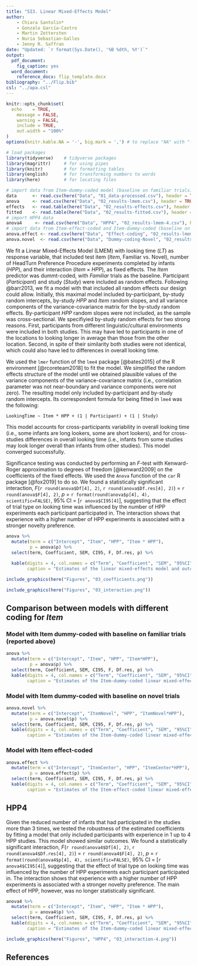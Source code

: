 ```yaml
---
title: "SI3. Linear Mixed-Effects Model"
author:
    - Chiara Santolin*
    - Gonzalo García-Castro
    - Martin Zettersten
    - Nuria Sebastian-Galles
    - Jenny R. Saffran
date: "Updated: `r format(Sys.Date(), '%B %dth, %Y')`"
output:
  pdf_document:
    fig_caption: yes
  word_document:
    reference_docx: flip_template.docx
bibliography: "../Flip.bib"
csl: "../apa.csl"
---
```


```r

knitr::opts_chunk$set(
  echo    = TRUE,
	message = FALSE,
	warning = FALSE,
	include = TRUE,
	out.width = "100%"
)
options(knitr.kable.NA = '-', big.mark = ',') # to replace "NA" with "-" in knitr::kable

```

```r
# load packages
library(tidyverse)    # tidyverse packages
library(magrittr)     # for using pipes
library(knitr)        # for formatting tables
library(english)      # for transforming numbers to words
library(here)         # for locating files

# import data from Item-dummy-coded model (baseline on familiar trials)
data      <- read.csv(here("Data", "01_data-processed.csv"), header = TRUE)
anova     <- read.csv(here("Data", "02_results-lmem.csv"), header = TRUE, sep = ",")
effects   <- read.table(here("Data", "02_results-effects.csv"), header = TRUE, sep = ",")
fitted    <- read.table(here("Data", "02_results-fitted.csv"), header = TRUE, sep = ",")
# import HPP4 data
anova4     <- read.csv(here("Data", "HPP4", "02_results-lmem-4.csv"), header = TRUE, sep = ",")
# import data from Item-effect-coded and Item-dummy-coded (baseline on novel trials) models 
anova.effect <- read.csv(here("Data", "Effect-coding", "02_results-lmem-effect.csv"), header = TRUE, sep = ",")
anova.novel  <- read.csv(here("Data", "Dummy-coding-Novel", "02_results-lmem-novel.csv"), header = TRUE, sep = ",")
```

We fit a Linear Mixed-Effects Model (LMEM) with looking time ($LT$) as response variable, that included test item ($Item$, Familiar vs. Novel),  number of HeadTurn Preference Procedure experiments completed by infants ($HPP$), and their interaction ($Item \times HPP$), as fixed effects. The $Item$ predictor was dummt-coded, with *Familiar* trials as the baseline. Participant ($Participant$) and study ($Study$) were included as random effects. Following @barr2013, we fit a model with that included all random effects our design could allow. Initially, this maximal model included by-participant, by-study random intercepts, by-study $HPP$ and $Item$ random slopes, and all variance components of the variance-covariance matrix for the by-study random effects. By-participant $HPP$ random slopes were not included, as the sample was cross-sectional. We specifiyied by-study random effects for two strong reasons. First, participants from different linguistic/cultural environments were included in both studies. This may have led to participants in one of the locations to looking longer in average than those from the other location. Second, in spite of their similarity both studies were not identical, which could also have led to differences in overall looking time. 

We used the `lmer` function of the `lme4` package [@bates2015] of the R environment [@rcoreteam2018] to fit the model. We simplified the random effects structure of the model until we obtained plausible values of the variance components of the variance-covariance matrix (i.e., correlation parameter was not near-boundary and variance components were not zero). The resulting model only included by-participant and by-study random intercepts. Its correspondent formula for being fitted in `lme4` was the following: 

`LookingTime ~ Item * HPP + (1 | Participant) + (1 | Study)`

This model accounts for cross-participants variability in overall looking time (i.e., some infants are long lookers, some are short lookers), and for cross-studies differences in overall looking time (i.e., infants from some studies may look longer overall than infants from other studies). This model converged successfully. 

Significance testing was conducted by performing an *F*-test with Kenward-Roger approximation to degrees of freedom [@kenward2009] on the coefficients of the fixed effects. We used the `Anova` function of the `car` R package [@fox2019] to do so. We found a statistically significant interaction, *F*(`r round(anova$Df[4], 2)`, `r round(anova$Df.res[4], 2)`) = `r round(anova$F[4], 2)`, *p* = `r format(round(anova$p[4], 4), scientific=FALSE)`, 95% CI = [`r anova$CI95[4]`], suggesting that the effect of trial type on looking time was influenced by the number of HPP experiments each participant participated in. The interaction shows that experience with a higher number of HPP experiments is associated with a stronger novelty preference.

```r

anova %>%
  mutate(term = c("Intercept", "Item", "HPP", "Item * HPP"),
         p = anova$p) %>%
  select(term, Coefficient, SEM, CI95, F, Df.res, p) %>%
  
  kable(digits = 4, col.names = c("Term", "Coefficient", "SEM", "95%CI", "F", "Den. df", "p"), align = "c",
        caption = "Estimates of the linear mixed-effects model and outcomes of the Kenward-Roger F-tests performed on fixed effects. 95% confidence intervals were bootstrapped.") 

```

```r

include_graphics(here("Figures", "03_coefficients.png"))
```


```r

include_graphics(here("Figures", "03_interaction.png"))

```


## Comparison between models with different coding for $Item$

### Model with Item dummy-coded with baseline on **familiar** trials (reported above)

```r
anova %>%
  mutate(term = c("Intercept", "Item", "HPP", "Item*HPP"),
         p = anova$p) %>%
  select(term, Coefficient, SEM, CI95, F, Df.res, p) %>%
  kable(digits = 4, col.names = c("Term", "Coefficient", "SEM", "95%CI", "F", "Den. df", "p"), align = "c",
        caption = "Estimates of the Item-dummy-coded linear mixed-effects model (with familiar trials as baseline) and outcomes of the Kenward-Roger F-tests performed on fixed effects. 95% confidence intervals were bootstrapped. This model is identical to the one reported above.")
```

### Model with Item dummy-coded with baseline on **novel** trials

```r
anova.novel %>%
  mutate(term = c("Intercept", "ItemNovel", "HPP", "ItemNovel*HPP"),
         p = anova.novel$p) %>%
  select(term, Coefficient, SEM, CI95, F, Df.res, p) %>%
  kable(digits = 4, col.names = c("Term", "Coefficient", "SEM", "95%CI", "F", "Den. df", "p"), align = "c",
        caption = "Estimates of the Item-dummy-coded linear mixed-effects model (with novel trials as baseline) and outcomes of the Kenward-Roger F-tests performed on fixed effects. 95% confidence intervals were bootstrapped.")
```

### Model with Item **effect**-coded

```r
anova.effect %>%
  mutate(term = c("Intercept", "ItemCenter", "HPP", "ItemCenter*HPP"),
         p = anova.effect$p) %>%
  select(term, Coefficient, SEM, CI95, F, Df.res, p) %>%
  kable(digits = 4, col.names = c("Term", "Coefficient", "SEM", "95%CI", "F", "Den. df", "p"), align = "c",
        caption = "Estimates of the Item-effect-coded linear mixed-effects model and outcomes of the Kenward-Roger F-tests performed on fixed effects. 95% confidence intervals were bootstrapped.")
```

## HPP4

Given the reduced number of infants that had participated in the studies more than 3 times, we tested the robustness of the estimated coefficients by fitting a model that only included participants with experience in 1 up to 4 HPP studies. This model showed similar outcomes. We found a statistically significant interaction, *F*(`r round(anova4$Df[4], 2)`, `r round(anova4$Df.res[4], 2)`) = `r round(anova4$F[4], 2)`, *p* = `r format(round(anova4$p[4], 4), scientific=FALSE)`, 95% CI = [`r anova4$CI95[4]`], suggesting that the effect of trial type on looking time was influenced by the number of HPP experiments each participant participated in. The interaction shows that experience with a higher number of HPP experiments is associated with a stronger novelty preference. The main effect of HPP, however, was no longer statistically significant.

```r
anova4 %>% 
  mutate(term = c("Intercept", "Item", "HPP", "Item * HPP"),
         p = anova4$p) %>%
  select(term, Coefficient, SEM, CI95, F, Df.res, p) %>%
  kable(digits = 4, col.names = c("Term", "Coefficient", "SEM", "95%CI", "F", "Den. df", "p"), align = "c",
        caption = "Estimates of the Item-dummy-coded linear mixed-effects model (with familiar trials as baseline) and outcomes of the Kenward-Roger F-tests performed on fixed effects. Participants with more than 4 HPP studies have been excluded. 95% confidence intervals were bootstrapped.")

```

```r

include_graphics(here("Figures", "HPP4", "03_interaction-4.png"))

```

## References

\setlength{\parindent}{-0.2in}
\setlength{\leftskip}{0.2in}
\setlength{\parskip}{8pt}
\noindent
